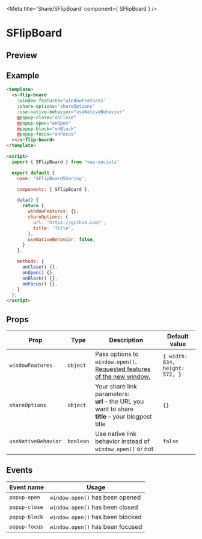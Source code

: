 
<Meta title='Share/SFlipBoard' component={ SFlipBoard } />

<style>{`
  .custom-preview .base-canvas {
    height: auto;
  }
`}</style>

# SFlipBoard

## Preview

<Preview className="custom-preview">
  <Story id='share-sflipboard--default' />
</Preview>

## Example

```html
<template>
  <s-flip-board
    :window-features="windowFeatures"
    :share-options="shareOptions"
    :use-native-behavior="useNativeBehavior"
    @popup-close="onClose"
    @popup-open="onOpen"
    @popup-block="onBlock"
    @popup-focus="onFocus"
  ></s-flip-board>
</template>

<script>
  import { SFlipBoard } from 'vue-socials'

  export default {
    name: 'SFlipBoardSharing',

    components: { SFlipBoard },

    data() {
      return {
        windowFeatures: {},
        shareOptions: {
          url: 'https://github.com/',
          title: 'Title',
        },
        useNativeBehavior: false,
      }
    },

    methods: {
      onClose() {},
      onOpen() {},
      onBlock() {},
      onFocus() {},
    }
  };
</script>
```

## Props

| Prop | Type | Description | Default value |
| ------ | ------ | ------ | ------ |
`windowFeatures` | `object` | Pass options to `window.open()`. [Requested features of the new window.](https://developer.mozilla.org/en-US/docs/Web/API/Window/open#window_features) | `{ width: 834, height: 572, }`
`shareOptions` | `object` | Your share link parameters: <br /> **url** – the URL you want to share <br />**title** – your blogpost title <br /> | `{}`
`useNativeBehavior` | `boolean` | Use native link behavior instead of `window.open()` or not | `false`

## Events

| Event name | Usage |
| ------ | ------ |
`popup-open` | `window.open()` has been opened |
`popup-close` | `window.open()` has been closed |
`popup-block` | `window.open()` has been blocked |
`popup-focus` | `window.open()` has been focused |

